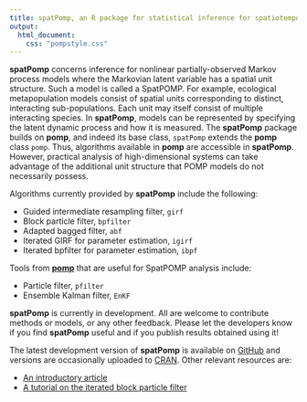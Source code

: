 ```yaml
---
title: spatPomp, an R package for statistical inference for spatiotemporal partially observed Markov processes
output:
  html_document:
    css: "pompstyle.css"
---
```


<span class="firstcharacter">**spatPomp**</span> concerns inference for nonlinear partially-observed Markov process models where the Markovian latent variable has a spatial unit structure.
Such a model is called a SpatPOMP.
For example, ecological metapopulation models consist of spatial units corresponding to distinct, interacting sub-populations.
Each unit may itself consist of multiple interacting species.
In **spatPomp**, models can be represented by specifying the latent dynamic process and how it is measured.
The **spatPomp** package builds on **pomp**, and indeed its base class, `spatPomp` extends the **pomp** class `pomp`.
Thus, algorithms available in **pomp** are accessible in **spatPomp**.
However, practical analysis of high-dimensional systems can take advantage of the additional unit structure that POMP models do not necessarily possess.

Algorithms currently provided by  **spatPomp** include the following:

- Guided intermediate resampling filter, `girf`
- Block particle filter, `bpfilter`
- Adapted bagged filter, `abf`
- Iterated GIRF for parameter estimation, `igirf`
- Iterated bpfilter for parameter estimation, `ibpf`

Tools from [**pomp**](https://kingaa.github.io/pomp/) that are useful for SpatPOMP analysis include:

- Particle filter, `pfilter`
- Ensemble Kalman filter, `EnKF`

**spatPomp** is currently in development. All are welcome to contribute methods or models, or any other feedback.   Please let the developers know if you find **spatPomp** useful and if you publish results obtained using it!

The latest development version of **spatPomp** is available on [GitHub](https://github.com/kidusasfaw/spatPomp) and versions are occasionally uploaded to [CRAN](https://cran.rstudio.com/web/packages/spatPomp). Other relevant resources are:

- [An introductory article](vignettes/spatPomp.pdf)
- [A tutorial on the iterated block particle filter](vignettes/ibpf.pdf)

